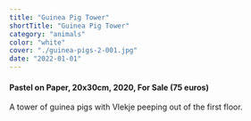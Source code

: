 ```yaml
---
title: "Guinea Pig Tower"
shortTitle: "Guinea Pig Tower"
category: "animals"
color: "white"
cover: "./guinea-pigs-2-001.jpg"
date: "2022-01-01"
---
```

    
#### Pastel on Paper, 20x30cm, 2020, For Sale (75 euros)
    
A tower of guinea pigs with Vlekje peeping out of the first floor.
